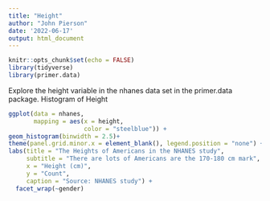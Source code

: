 ```yaml
---
title: "Height"
author: "John Pierson"
date: '2022-06-17'
output: html_document
---
```


```r
knitr::opts_chunk$set(echo = FALSE)
library(tidyverse)
library(primer.data)
```

Explore the height variable in the nhanes data set in the primer.data package.
Histogram of Height

```r
ggplot(data = nhanes, 
       mapping = aes(x = height,
                     color = "steelblue")) + 
geom_histogram(binwidth = 2.5)+
theme(panel.grid.minor.x = element_blank(), legend.position = "none") + 
labs(title = "The Heights of Americans in the NHANES study",
     subtitle = "There are lots of Americans are the 170-180 cm mark",
     x = "Height (cm)",
     y = "Count",
     caption = "Source: NHANES study") +
  facet_wrap(~gender) 
      
```



